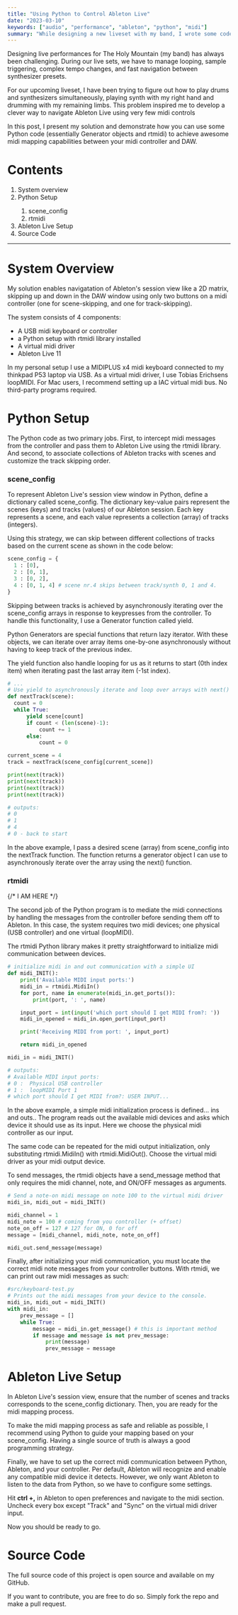 ```yaml
---
title: "Using Python to Control Ableton Live"
date: "2023-03-10"
keywords: ["audio", "performance", "ableton", "python", "midi"]
summary: "While designing a new liveset with my band, I wrote some code to help me better and more efficiently navigate Ableton Live's session view using very few midi controls. Here is how I did it."
---
```


<MyImage
  src="/img/abletonmidi-overview1.gif"
  alt="overview of my setup to navigate Ableton Live using python"
/>

Designing live performances for <MyLink url="https://theholymountain.net">The Holy Mountain</MyLink> (my band) has always been challenging. During our live sets, we have to manage looping, sample triggering, complex tempo changes, and fast navigation between synthesizer presets.

For our upcoming liveset, I have been trying to figure out how to play drums and synthesizers simultaneously, playing synth with my right hand and drumming with my remaining limbs. This problem inspired me to develop a clever way to navigate <MyLink href="https://ableton.com/">Ableton Live</MyLink> using very few midi controls

In this post, I present my solution and demonstrate how you can use some Python code (essentially Generator objects and rtmidi) to achieve awesome midi mapping capabilities between your midi controller and DAW.

# Contents

<ol>
  <li>
    <MyLink href="#system-overview">System overview</MyLink>
  </li>
  <li>
    <MyLink href="#python-setup">Python Setup</MyLink>
  </li>
  <ol>
    <li>
      <MyLink href="#scene_config">scene_config</MyLink>
    </li>
    <li>
      <MyLink href="#rtmidi">rtmidi</MyLink>
    </li>
  </ol>
  <li>
    <MyLink href="#ableton-live-setup">Ableton Live Setup</MyLink>
  </li>
  <li>
    <MyLink href="#source-code">Source Code</MyLink>
  </li>
</ol>

<hr />

<h1 id="system-overview">System Overview</h1>

<MyImage
  src="/img/abletonmidi-system-diagram.png"
  alt="system diagram of my setup."
/>

My solution enables navigatation of Ableton's session view like a 2D matrix, skipping up and down in the DAW window using only two buttons on a midi controller (one for scene-skipping, and one for track-skipping).

The system consists of 4 components:

<ul>
  <li>A USB midi keyboard or controller</li>
  <li>a Python setup with rtmidi library installed</li>
  <li>A virtual midi driver</li>
  <li>Ableton Live 11</li>
</ul>

In my personal setup I use a MIDIPLUS x4 midi keyboard connected to my thinkpad P53 laptop via USB. As a virtual midi driver, I use <MyLink href="https://www.tobias-erichsen.de/software/loopmidi.html">Tobias Erichsens loopMIDI</MyLink>. For Mac users, I recommend setting up a IAC virtual midi bus. No third-party programs required.

<h1 id="python-setup">Python Setup</h1>

The Python code as two primary jobs. First, to intercept midi messages from the controller and pass them to Ableton Live using the rtmidi library. And second, to associate collections of Ableton tracks with scenes and customize the track skipping order.

<MyImage
  src="/img/abletonmidi-overview2-wkeys.gif"
  alt="overview of my setup with keys"
  caption="By associating specific tracks with specific scenes in Ableton Live, I can navigate complex live sets using very few controls."
/>

<h3 id="scene-config">scene_config</h3>

To represent Ableton Live's session view window in Python, define a dictionary called scene_config. The dictionary key-value pairs represent the scenes (keys) and tracks (values) of our Ableton session. Each key represents a scene, and each value represents a collection (array) of tracks (integers).

Using this strategy, we can skip between different collections of tracks based on the current scene as shown in the code below:

```Python
scene_config = {
  1 : [0],
  2 : [0, 1],
  3 : [0, 2],
  4 : [0, 1, 4] # scene nr.4 skips between track/synth 0, 1 and 4.
}
```

Skipping between tracks is achieved by asynchronously iterating over the scene_config arrays in response to keypresses from the controller. To handle this functionality, I use a Generator function called yield.

Python Generators are special functions that return <MyLink href="https://en.wikipedia.org/wiki/Lazy_evaluation">lazy iterator</MyLink>. With these objects, we can iterate over array items one-by-one asynchronously without having to keep track of the previous index.

The yield function also handle looping for us as it returns to start (0th index item) when iterating past the last array item (-1st index).

```Python
# ...
# Use yield to asynchronously iterate and loop over arrays with next()
def nextTrack(scene):
  count = 0
  while True:
      yield scene[count]
      if count < (len(scene)-1):
          count += 1
      else:
          count = 0

current_scene = 4
track = nextTrack(scene_config[current_scene])

print(next(track))
print(next(track))
print(next(track))
print(next(track))

# outputs:
# 0
# 1
# 4
# 0 - back to start
```

In the above example, I pass a desired scene (array) from scene_config into the nextTrack function. The function returns a generator object I can use to asynchronously iterate over the array using the next() function.

<h3 id="rtmidi">rtmidi</h3>

{/* I AM HERE */}

The second job of the Python program is to mediate the midi connections by handling the messages from the controller before sending them off to Ableton. In this case, the system requires two midi devices; one physical (USB controller) and one virtual (loopMIDI).

The <MyLink href="https://pypi.org/project/python-rtmidi/">rtmidi</MyLink> Python library makes it pretty straightforward to initialize midi communication between devices.

```Python
# initialize midi in and out communication with a simple UI
def midi_INIT():
    print('Available MIDI input ports:')
    midi_in = rtmidi.MidiIn()
    for port, name in enumerate(midi_in.get_ports()):
        print(port, ': ', name)

    input_port = int(input('which port should I get MIDI from?: '))
    midi_in_opened = midi_in.open_port(input_port)

    print('Receiving MIDI from port: ', input_port)

    return midi_in_opened

midi_in = midi_INIT()

# outputs:
# Available MIDI input ports:
# 0 :  Physical USB controller
# 1 :  loopMIDI Port 1
# which port should I get MIDI from?: USER INPUT...
```

In the above example, a simple midi initialization process is defined... ins and outs.. The program reads out the available midi devices and asks which device it should use as its input. Here we choose the physical midi controller as our input.

The same code can be repeated for the midi output initialization, only substituting rtmidi.MidiIn() with rtmidi.MidiOut(). Choose the virtual midi driver as your midi output device.

To send messages, the rtmidi objects have a send_message method that only requires the midi channel, note, and ON/OFF messages as arguments.

```Python
# Send a note-on midi message on note 100 to the virtual midi driver
midi_in, midi_out = midi_INIT()

midi_channel = 1
midi_note = 100 # coming from you controller (+ offset)
note_on_off = 127 # 127 for ON, 0 for off
message = [midi_channel, midi_note, note_on_off]

midi_out.send_message(message)
```

Finally, after initializing your midi communication, you must locate the correct midi note messages from your controller buttons. With rtmidi, we can print out raw midi messages as such:

```Python
#src/keyboard-test.py
# Prints out the midi messages from your device to the console.
midi_in, midi_out = midi_INIT()
with midi_in:
    prev_message = []
    while True:
        message = midi_in.get_message() # this is important method
        if message and message is not prev_message:
            print(message)
            prev_message = message
```

<h1 id="ableton-live-setup">Ableton Live Setup</h1>

In Ableton Live's session view, ensure that the number of scenes and tracks corresponds to the scene_config dictionary. Then, you are ready for the midi mapping process.

To make the midi mapping process as safe and reliable as possible, I recommend using Python to guide your mapping based on your scene_config. Having a single source of truth is always a good programming strategy.

<MyImage
  src="/img/abletonmidi-ableton-midi-mapping.png"
  alt="Ableton Live midi mapping."
  caption="Making a `daw-midi-mapping.py` is recommended when your Ableton setup is so tighly coupled with Python variables."
/>

Finally, we have to set up the correct midi communication between Python, Ableton, and your controller. Per default, Ableton will recognize and enable any compatible midi device it detects. However, we only want Ableton to listen to the data from Python, so we have to configure some settings.

Hit **ctrl +,** in Ableton to open preferences and navigate to the midi section. Uncheck every box except "Track" and "Sync" on the virtual midi driver input.

<MyImage
  src="/img/abletonmidi-ableton-midi.jpg"
  alt="Ableton Live midi config."
/>

Now you should be ready to go.

<h1 id="source-code">Source Code</h1>

The full source code of this project is open source and available on <MyLink href="https://github.com/aleksati/ableton-navigation-system">my GitHub</MyLink>.

If you want to contribute, you are free to do so. Simply fork the repo and make a pull request.
